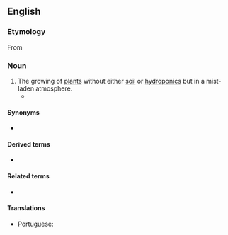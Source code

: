 ==English==
{{wikipedia}}

===Etymology===
From {{etyl|grc|en}} {{m|grc|ἀήρ||air}} {{prefix|lang=en|aero|}} {{m|grc|πονος||work, labour}}

===Noun===
{{en-noun|-}}

# The growing of [[plant]]s without either [[soil]] or [[hydroponics]] but in a mist-laden atmosphere.
#* {{quote-book|year=1976|author=Richard W. Zobel, Peter Del Tredici, and John G. Torrey|title=Method for Growing Plants Aeroponically|publisher=Plant Physiology|page=Abstract|url=http://www.ncbi.nlm.nih.gov/pmc/articles/PMC542022|passage=The '''aeroponics''' system uses a spinner from a home humidifier to propel nutrient solution into a polyethylene-lined plywood box atop which plants are supported on plastic light-fixture “egg crating.”}}

====Synonyms====
* {{l|en|airponics}}

====Derived terms====
* {{l|en|fogponics}}

====Related terms====
* {{l|en|aeroponic}}

====Translations====
{{trans-top|the growing of plants in a mist-laden atmosphere}}
* Portuguese: {{t|pt|aeroponia|f}}
{{trans-mid}}
{{trans-bottom}}